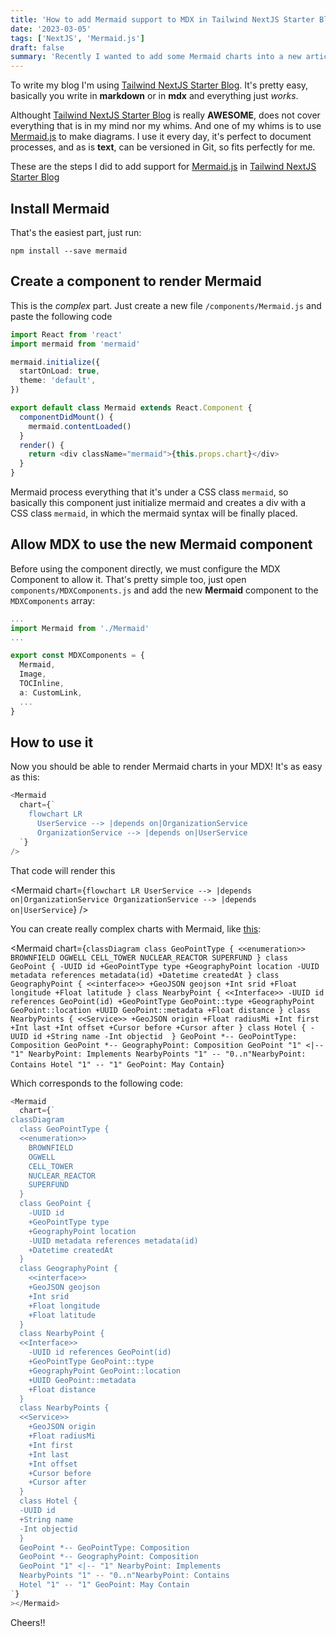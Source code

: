```yaml
---
title: 'How to add Mermaid support to MDX in Tailwind NextJS Starter Blog'
date: '2023-03-05'
tags: ['NextJS', 'Mermaid.js']
draft: false
summary: 'Recently I wanted to add some Mermaid charts into a new article, using MDX, and this is how I achieve it.'
---
```


To write my blog I'm using [Tailwind NextJS Starter Blog](https://github.com/timlrx/tailwind-nextjs-starter-blog).
It's pretty easy, basically you write in **markdown** or in **mdx** and everything just _works_.

Althought [Tailwind NextJS Starter Blog](https://github.com/timlrx/tailwind-nextjs-starter-blog) is really **AWESOME**,
does not cover everything that is in my mind nor my whims. And one of my whims is to use [Mermaid.js](https://mermaid.js.org/intro/)
to make diagrams. I use it every day, it's perfect to document processes, and as is **text**, can be versioned
in Git, so fits perfectly for me.

These are the steps I did to add support for [Mermaid.js](https://mermaid.js.org/intro/) in [Tailwind NextJS Starter Blog](https://github.com/timlrx/tailwind-nextjs-starter-blog)

## Install Mermaid

That's the easiest part, just run:

```shell
npm install --save mermaid
```

## Create a component to render Mermaid

This is the _complex_ part. Just create a new file `/components/Mermaid.js` and paste the following code

```typescript
import React from 'react'
import mermaid from 'mermaid'

mermaid.initialize({
  startOnLoad: true,
  theme: 'default',
})

export default class Mermaid extends React.Component {
  componentDidMount() {
    mermaid.contentLoaded()
  }
  render() {
    return <div className="mermaid">{this.props.chart}</div>
  }
}
```

Mermaid process everything that it's under a CSS class `mermaid`, so basically this component just
initialize mermaid and creates a div with a CSS class `mermaid`, in which the mermaid syntax will be finally placed.

## Allow MDX to use the new Mermaid component

Before using the component directly, we must configure the MDX Component to allow it. That's pretty simple
too, just open `components/MDXComponents.js` and add the new **Mermaid** component to the `MDXComponents` array:

```typescript
...
import Mermaid from './Mermaid'
...

export const MDXComponents = {
  Mermaid,
  Image,
  TOCInline,
  a: CustomLink,
  ...
}
```

## How to use it

Now you should be able to render Mermaid charts in your MDX! It's as easy as this:

```typescript
<Mermaid
  chart={`
    flowchart LR
      UserService --> |depends on|OrganizationService
      OrganizationService --> |depends on|UserService
  `}
/>
```

That code will render this

<Mermaid
  chart={`
    flowchart LR
      UserService --> |depends on|OrganizationService
      OrganizationService --> |depends on|UserService
  `}
/>

You can create really complex charts with Mermaid, like [this](https://codesandbox.io/s/react-with-mermaid-ex9f7?file=/src/example.js:17-979):

<Mermaid
  chart={`
classDiagram
  class GeoPointType {
  <<enumeration>>
    BROWNFIELD
    OGWELL
    CELL_TOWER
    NUCLEAR_REACTOR
    SUPERFUND
  }
  class GeoPoint {
    -UUID id
    +GeoPointType type
    +GeographyPoint location
    -UUID metadata references metadata(id)
    +Datetime createdAt
  }
  class GeographyPoint {
    <<interface>>
    +GeoJSON geojson
    +Int srid
    +Float longitude
    +Float latitude
  }
  class NearbyPoint {
  <<Interface>>
    -UUID id references GeoPoint(id)
    +GeoPointType GeoPoint::type
    +GeographyPoint GeoPoint::location
    +UUID GeoPoint::metadata
    +Float distance
  }
  class NearbyPoints {
  <<Service>>
    +GeoJSON origin
    +Float radiusMi
    +Int first
    +Int last
    +Int offset
    +Cursor before
    +Cursor after
  }
  class Hotel {
  -UUID id
  +String name
  -Int objectid 
  }
  GeoPoint *-- GeoPointType: Composition
  GeoPoint *-- GeographyPoint: Composition
  GeoPoint "1" <|-- "1" NearbyPoint: Implements
  NearbyPoints "1" -- "0..n"NearbyPoint: Contains
  Hotel "1" -- "1" GeoPoint: May Contain
`}
></Mermaid>

Which corresponds to the following code:

```typescript
<Mermaid
  chart={`
classDiagram
  class GeoPointType {
  <<enumeration>>
    BROWNFIELD
    OGWELL
    CELL_TOWER
    NUCLEAR_REACTOR
    SUPERFUND
  }
  class GeoPoint {
    -UUID id
    +GeoPointType type
    +GeographyPoint location
    -UUID metadata references metadata(id)
    +Datetime createdAt
  }
  class GeographyPoint {
    <<interface>>
    +GeoJSON geojson
    +Int srid
    +Float longitude
    +Float latitude
  }
  class NearbyPoint {
  <<Interface>>
    -UUID id references GeoPoint(id)
    +GeoPointType GeoPoint::type
    +GeographyPoint GeoPoint::location
    +UUID GeoPoint::metadata
    +Float distance
  }
  class NearbyPoints {
  <<Service>>
    +GeoJSON origin
    +Float radiusMi
    +Int first
    +Int last
    +Int offset
    +Cursor before
    +Cursor after
  }
  class Hotel {
  -UUID id
  +String name
  -Int objectid 
  }
  GeoPoint *-- GeoPointType: Composition
  GeoPoint *-- GeographyPoint: Composition
  GeoPoint "1" <|-- "1" NearbyPoint: Implements
  NearbyPoints "1" -- "0..n"NearbyPoint: Contains
  Hotel "1" -- "1" GeoPoint: May Contain
`}
></Mermaid>
```

Cheers!!
